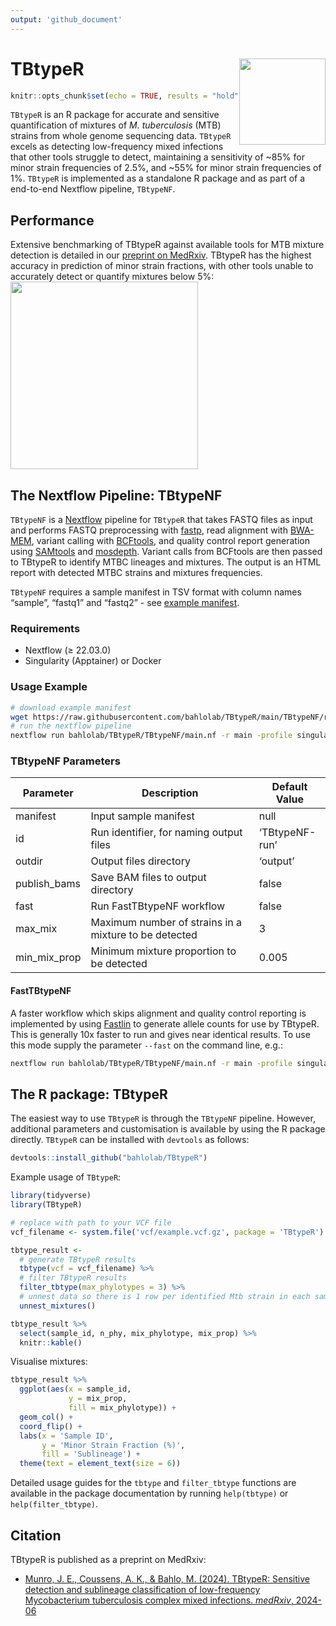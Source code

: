 ```yaml
---
output: 'github_document'
---
```


# TBtypeR <img src="misc/TBtypeR_hex_logo.png" align="right" height="138"/>


```r
knitr::opts_chunk$set(echo = TRUE, results = "hold", message = FALSE, warning = FALSE, cache=TRUE)
```

`TBtypeR` is an R package for accurate and sensitive quantification of mixtures of *M. tuberculosis* (MTB) strains from whole
genome sequencing data. `TBtypeR` excels as detecting low-frequency mixed infections that other tools struggle to detect, maintaining a sensitivity of ~85% for minor strain frequencies of 2.5%, and ~55% for minor strain frequencies of 1%. `TBtypeR` is implemented as a standalone R package and as part of a end-to-end Nextflow pipeline, `TBtypeNF`.

## Performance

Extensive benchmarking of TBtypeR against available tools for MTB mixture detection is detailed in our [preprint on MedRxiv](https://doi.org/10.1101/2024.06.12.24308870). TBtypeR has the highest accuracy in prediction of minor strain fractions, with other tools unable to accurately detect or quantify mixtures below 5%:
<img src="publication/08_data/fig1B.png" align="center" height="300"/>  


## The Nextflow Pipeline: TBtypeNF
`TBtypeNF` is a [Nextflow](https://www.nextflow.io/index.html) pipeline for `TBtypeR` that takes FASTQ  files as input and performs FASTQ preprocessing with [fastp](https://github.com/OpenGene/fastp), read alignment with [BWA-MEM](https://github.com/lh3/bwa), variant calling with [BCFtools](https://samtools.github.io/bcftools/bcftools.html), and quality control report generation using [SAMtools](https://www.htslib.org/) and [mosdepth](https://github.com/brentp/mosdepth). Variant calls from BCFtools are then passed to TBtypeR to identify MTBC lineages and mixtures. The output is an HTML report with detected MTBC strains and mixtures frequencies.

`TBtypeNF` requires a sample manifest in TSV format with column names "sample", "fastq1" and "fastq2" - see [example manifest](TBtypeNF/resources/lung_example_manifest.tsv).

### Requirements  
* Nextflow (≥ 22.03.0)
* Singularity (Apptainer) or Docker

### Usage Example  
```bash
# download example manifest
wget https://raw.githubusercontent.com/bahlolab/TBtypeR/main/TBtypeNF/resources/lung_example_manifest.tsv -O my_manifest.tsv
# run the nextflow pipeline
nextflow run bahlolab/TBtypeR/TBtypeNF/main.nf -r main -profile singularity --manifest my_manifest.tsv
```

### TBtypeNF Parameters

| Parameter | Description                             | Default Value  |
|-----------|-----------------------------------------|----------------|
| manifest  | Input sample manifest                   | null           |
| id        | Run identifier, for naming output files | 'TBtypeNF-run' |
| outdir    | Output files directory                  | 'output'       |
| publish_bams | Save BAM files to output directory   | false          |
| fast      | Run FastTBtypeNF workflow  | false          |
| max_mix   | Maximum number of strains in a mixture to be detected | 3 |
| min_mix_prop | Minimum mixture proportion to be detected | 0.005     |

#### FastTBtypeNF
A faster workflow which skips alignment and quality control reporting is implemented by using [Fastlin](https://github.com/rderelle/fastlin) to generate allele counts for use by TBtypeR. This is generally 10x faster to run and gives near identical results. To use this mode supply the parameter `--fast` on the command line, e.g.:

```bash
nextflow run bahlolab/TBtypeR/TBtypeNF/main.nf -r main -profile singularity --manifest my_manifest.tsv --fast
```

## The R package: TBtypeR
The easiest way to use `TBtypeR` is through the `TBtypeNF` pipeline. However, additional parameters and customisation is available by using the R package directly. `TBtypeR` can be installed with `devtools` as follows:
```r
devtools::install_github("bahlolab/TBtypeR")
```

Example usage of `TBtypeR`:
```r
library(tidyverse)
library(TBtypeR)

# replace with path to your VCF file
vcf_filename <- system.file('vcf/example.vcf.gz', package = 'TBtypeR')

tbtype_result <- 
  # generate TBtypeR results
  tbtype(vcf = vcf_filename) %>% 
  # filter TBtypeR results
  filter_tbtype(max_phylotypes = 3) %>%
  # unnest data so there is 1 row per identified Mtb strain in each sample
  unnest_mixtures()

tbtype_result %>% 
  select(sample_id, n_phy, mix_phylotype, mix_prop) %>% 
  knitr::kable()
```

Visualise mixtures:
```r
tbtype_result %>% 
  ggplot(aes(x = sample_id,
             y = mix_prop,
             fill = mix_phylotype)) +
  geom_col() +
  coord_flip() +
  labs(x = 'Sample ID',
       y = 'Minor Strain Fraction (%)', 
       fill = 'Sublineage') +
  theme(text = element_text(size = 6))
```

Detailed usage guides for the `tbtype` and `filter_tbtype` functions are available in the package documentation by running `help(tbtype)` or `help(filter_tbtype)`.

## Citation
TBtypeR is published as a preprint on MedRxiv:

* [Munro, J. E., Coussens, A. K., & Bahlo, M. (2024). TBtypeR: Sensitive detection and sublineage classification of low-frequency Mycobacterium tuberculosis complex mixed infections. *medRxiv*, 2024-06](https://doi.org/10.1101/2024.06.12.24308870)

